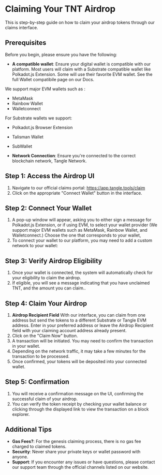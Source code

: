 # Claiming Your TNT Airdrop

This is step-by-step guide on how to claim your airdrop tokens through our claims interface.

## Prerequisites

Before you begin, please ensure you have the following:

- **A compatible wallet**: Ensure your digital wallet is compatible with our platform. Most users will claim with a Substrate compatible wallet like Polkadot.js Extension. Some will use their favorite EVM wallet. <Link href="/wallets">See the full Wallet compatibile page on our Docs.</Link>

We support major EVM wallets such as :

- MetaMask
- Rainbow Wallet
- Walletconnect

For Substrate wallets we support:

- Polkadot.js Browser Extension
- Talisman Wallet
- SubWallet

- **Network Connection**: Ensure you're connected to the correct blockchain network, Tangle Network.

## Step 1: Access the Airdrop UI

1. Navigate to our official claims portal: <Link href="https://app.tangle.tools/claim">https://app.tangle.tools/claim</Link>
2. Click on the appropriate "Connect Wallet" button in the interface.

## Step 2: Connect Your Wallet

1. A pop-up window will appear, asking you to either sign a message for Polkadot.js Extension, or if using EVM, to select your wallet provider (We support major EVM wallets such as MetaMask, Rainbow Wallet, and Walletconnect.) Choose the one that corresponds to your wallet,
2. To connect your wallet to our platform, you may need to add a custom network to your wallet:

## Step 3: Verify Airdrop Eligibility

1. Once your wallet is connected, the system will automatically check for your eligibility to claim the airdrop.
2. If eligible, you will see a message indicating that you have unclaimed TNT, and the amount you can claim..

## Step 4: Claim Your Airdrop

1. **Airdrop Recipient Field** With our interface, you can claim from one address but send the tokens to a different Substrate or Tangle EVM address. Enter in your preferred address or leave the Airdrop Recipient field with your claiming account address already present.
1. Click on the "Claim Now" button.
1. A transaction will be initiated. You may need to confirm the transaction in your wallet.
1. Depending on the network traffic, it may take a few minutes for the transaction to be processed.
1. Once confirmed, your tokens will be deposited into your connected wallet.

## Step 5: Confirmation

1. You will receive a confirmation message on the UI, confirming the successful claim of your airdrop.
2. You can verify the token receipt by checking your wallet balance or clicking through the displayed link to view the transaction on a block explorer.

## Additional Tips

- **Gas Fees?**: For the genesis claiming process, there is no gas fee charged to claimed tokens.
- **Security**: Never share your private keys or wallet password with anyone.
- **Support**: If you encounter any issues or have questions, please contact our support team through the official channels listed on our website.
